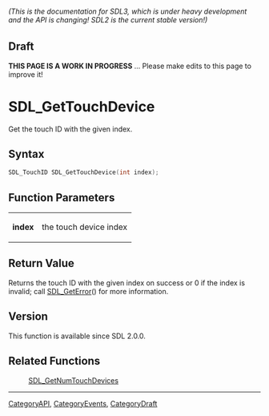 ====== (This is the documentation for SDL3, which is under heavy development and the API is changing! SDL2 is the current stable version!) ======

== Draft ==

'''THIS PAGE IS A WORK IN PROGRESS''' ... Please make edits to this page to improve it!



<!-- #*^*^*^*^*See https://wiki.libsdl.org/SGFunctions for details on editing this page*^*^*^*^* -->
= SDL_GetTouchDevice =

Get the touch ID with the given index.

== Syntax ==

<syntaxhighlight lang='c'>
SDL_TouchID SDL_GetTouchDevice(int index);
</syntaxhighlight>

== Function Parameters ==

{|
|'''index'''
|the touch device index
|}

== Return Value ==

Returns the touch ID with the given index on success or 0 if the index is
invalid; call [[SDL_GetError]]() for more information.

== Version ==

This function is available since SDL 2.0.0.

== Related Functions ==

:[[SDL_GetNumTouchDevices]]

----
[[CategoryAPI]], [[CategoryEvents]], [[CategoryDraft]]
<!-- #See the Style Guide for instructions on editing the footer. -->


